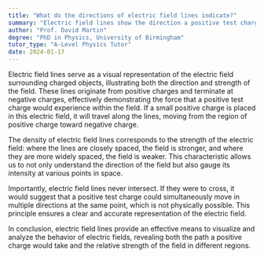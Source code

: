 ```yaml
---
title: "What do the directions of electric field lines indicate?"
summary: "Electric field lines show the direction a positive test charge would follow within the field, illustrating the nature and strength of the electric force acting on it."
author: "Prof. David Martin"
degree: "PhD in Physics, University of Birmingham"
tutor_type: "A-Level Physics Tutor"
date: 2024-01-17
---
```


Electric field lines serve as a visual representation of the electric field surrounding charged objects, illustrating both the direction and strength of the field. These lines originate from positive charges and terminate at negative charges, effectively demonstrating the force that a positive test charge would experience within the field. If a small positive charge is placed in this electric field, it will travel along the lines, moving from the region of positive charge toward negative charge.

The density of electric field lines corresponds to the strength of the electric field: where the lines are closely spaced, the field is stronger, and where they are more widely spaced, the field is weaker. This characteristic allows us to not only understand the direction of the field but also gauge its intensity at various points in space.

Importantly, electric field lines never intersect. If they were to cross, it would suggest that a positive test charge could simultaneously move in multiple directions at the same point, which is not physically possible. This principle ensures a clear and accurate representation of the electric field.

In conclusion, electric field lines provide an effective means to visualize and analyze the behavior of electric fields, revealing both the path a positive charge would take and the relative strength of the field in different regions.
    